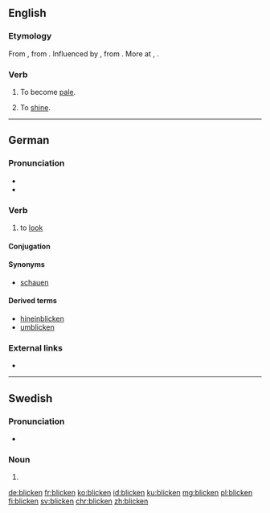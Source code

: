 ==English==

===Etymology===
From {{etyl|enm|en}} {{term|bliknen||to glitter, grow pale|lang=enm}}, from {{etyl|non|-}} {{term|blíkna||to become pale|lang=is}}. Influenced by {{etyl|enm|en}} {{term|bliken||to shine|lang=enm}}, from {{etyl|ang|en}} {{m|ang|blīcan||to shine, glitter, gleam}}. More at {{l/en|blike}}, {{l/en|blick}}.

===Verb===
{{en-verb}}

# {{context|intransitive|lang=en}} To become [[pale]].
# {{context|intransitive|lang=en}} To [[shine]].

----

==German==

===Pronunciation===
* {{IPA|/ˈblɪkŋ̩/|/ˈblɪkən/|lang=de}}
* {{rhymes|ɪkŋ̩|lang=de}}

===Verb===
{{head|de|verb}}

# to [[look]]

====Conjugation====
{{de-conj-weak|blick|geblickt|haben}}

====Synonyms====
* [[schauen]]

====Derived terms====
* [[hineinblicken]]
* [[umblicken]]

===External links===
* {{R:Duden}}

----

==Swedish==

===Pronunciation===
* {{audio|Sv-blicken.ogg|Audio|lang=sv}}

===Noun===
{{head|sv|noun form}}

# {{sv-noun-form-def|blick}}

[[de:blicken]]
[[fr:blicken]]
[[ko:blicken]]
[[id:blicken]]
[[ku:blicken]]
[[mg:blicken]]
[[pl:blicken]]
[[fi:blicken]]
[[sv:blicken]]
[[chr:blicken]]
[[zh:blicken]]